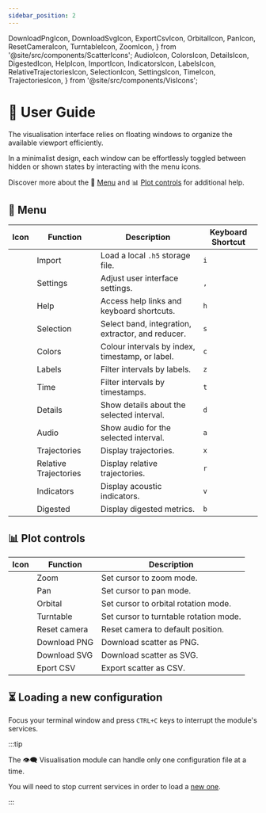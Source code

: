 ```yaml
---
sidebar_position: 2
---
```


  DownloadPngIcon,
  DownloadSvgIcon,
  ExportCsvIcon,
  OrbitalIcon,
  PanIcon,
  ResetCameraIcon,
  TurntableIcon,
  ZoomIcon,
} from '@site/src/components/ScatterIcons';
  AudioIcon,
  ColorsIcon,
  DetailsIcon,
  DigestedIcon,
  HelpIcon,
  ImportIcon,
  IndicatorsIcon,
  LabelsIcon,
  RelativeTrajectoriesIcon,
  SelectionIcon,
  SettingsIcon,
  TimeIcon,
  TrajectoriesIcon,
} from '@site/src/components/VisIcons';

# 📖 User Guide

The visualisation interface relies on floating windows to organize the
available viewport efficiently.

In a minimalist design, each window can be effortlessly toggled between hidden
or shown states by interacting with the menu icons.

Discover more about the 🧭 [Menu](#-menu)
and 📊 [Plot controls](#-plot-controls) for additional help.

## 🧭 Menu

<Fragment>

| Icon                        | Function              | Description                                       | Keyboard Shortcut |
| --------------------------- | --------------------- | ------------------------------------------------- | ----------------- |
| <ImportIcon/>               | Import                | Load a local `.h5` storage file.                  | `i`               |
| <SettingsIcon/>             | Settings              | Adjust user interface settings.                   | `,`               |
| <HelpIcon/>                 | Help                  | Access help links and keyboard shortcuts.         | `h`               |
| <SelectionIcon/>            | Selection             | Select band, integration, extractor, and reducer. | `s`               |
| <ColorsIcon/>               | Colors                | Colour intervals by index, timestamp, or label.   | `c`               |
| <LabelsIcon/>               | Labels                | Filter intervals by labels.                       | `z`               |
| <TimeIcon/>                 | Time                  | Filter intervals by timestamps.                   | `t`               |
| <DetailsIcon/>              | Details               | Show details about the selected interval.         | `d`               |
| <AudioIcon/>                | Audio                 | Show audio for the selected interval.             | `a`               |
| <TrajectoriesIcon/>         | Trajectories          | Display trajectories.                             | `x`               |
| <RelativeTrajectoriesIcon/> | Relative Trajectories | Display relative trajectories.                    | `r`               |
| <IndicatorsIcon/>           | Indicators            | Display acoustic indicators.                      | `v`               |
| <DigestedIcon/>             | Digested              | Display digested metrics.                         | `b`               |

</Fragment>

## 📊 Plot controls

<Fragment>

| Icon               | Function     | Description                            |
| ------------------ | ------------ | -------------------------------------- |
| <ZoomIcon/>        | Zoom         | Set cursor to zoom mode.               |
| <PanIcon/>         | Pan          | Set cursor to pan mode.                |
| <OrbitalIcon/>     | Orbital      | Set cursor to orbital rotation mode.   |
| <TurntableIcon/>   | Turntable    | Set cursor to turntable rotation mode. |
| <ResetCameraIcon/> | Reset camera | Reset camera to default position.      |
| <DownloadPngIcon/> | Download PNG | Download scatter as PNG.               |
| <DownloadSvgIcon/> | Download SVG | Download scatter as SVG.               |
| <ExportCsvIcon/>   | Eport CSV    | Export scatter as CSV.                 |

</Fragment>

<Fragment>

## ⏳ Loading a new <ExcelIcon /> configuration

</Fragment>

Focus your terminal window and press `CTRL+C` keys to interrupt the module's services.

<Fragment>

:::tip

The 👁️‍🗨️ Visualisation module can handle only one <ExcelIcon />
configuration file at a time.

You will need to stop current services in order to load a [new one](../getting-started/).

:::

</Fragment>
